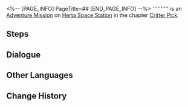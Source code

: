 <%-- [PAGE_INFO]
PageTitle=##
[END_PAGE_INFO] --%>
{{Stub|Dialogue.}}
{{Mission Infobox
|id            = 8016208
|title         = 
|image         = <!--Mission .png-->
|type          = Adventure
|event_name    = 
|chapter       = Critter Pick
|requirements  = [[Adventure Mission]] ''[[Critter Pick: Care]]'' completed
|summary       = <!--official mission summary from Fate's Atlas-->
|characters    = Trailblazer
|startLocation = [[Herta Space Station]] - [[Seclusion Zone]]
|world         = Herta Space Station
|area          = Seclusion Zone
|prev          = Critter Pick: Care
|next          = 
|rewards       = 
}}
'''''''''' is an [[Adventure Mission]] on [[Herta Space Station]] in the chapter [[Critter Pick]].

==Steps==


<!--
==Gameplay Notes==

--><!--
==Trial Character==

-->
==Dialogue==
{{Stub Dialogue}}

{{Dialogue End}}

==Other Languages==
{{Other Languages
|en   = 
|zhs  = 
|zht  = 
|ja   = 
|ko   = 
|es   = 
|fr   = 
|ru   = 
|th   = 
|vi   = 
|de   = 
|id   = 
|pt   = 
}}

==Change History==
{{Change History|1.6}}
